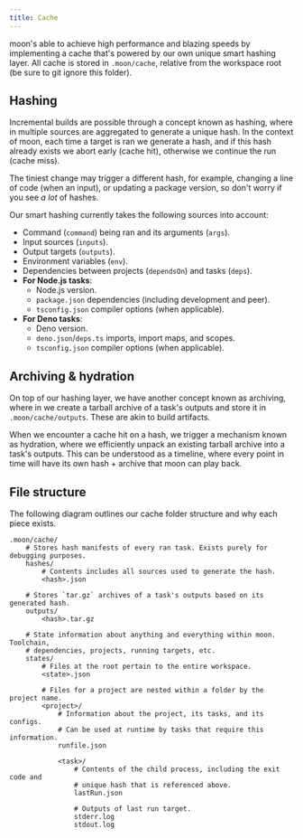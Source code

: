 ```yaml
---
title: Cache
---
```


moon's able to achieve high performance and blazing speeds by implementing a cache that's powered by
our own unique smart hashing layer. All cache is stored in `.moon/cache`, relative from the
workspace root (be sure to git ignore this folder).

## Hashing

Incremental builds are possible through a concept known as hashing, where in multiple sources are
aggregated to generate a unique hash. In the context of moon, each time a target is ran we generate
a hash, and if this hash already exists we abort early (cache hit), otherwise we continue the run
(cache miss).

The tiniest change may trigger a different hash, for example, changing a line of code (when an
input), or updating a package version, so don't worry if you see _a lot_ of hashes.

Our smart hashing currently takes the following sources into account:

- Command (`command`) being ran and its arguments (`args`).
- Input sources (`inputs`).
- Output targets (`outputs`).
- Environment variables (`env`).
- Dependencies between projects (`dependsOn`) and tasks (`deps`).
- **For Node.js tasks**:
  - Node.js version.
  - `package.json` dependencies (including development and peer).
  - `tsconfig.json` compiler options (when applicable).
- **For Deno tasks**:
  - Deno version.
  - `deno.json`/`deps.ts` imports, import maps, and scopes.
  - `tsconfig.json` compiler options (when applicable).

## Archiving & hydration

On top of our hashing layer, we have another concept known as archiving, where in we create a
tarball archive of a task's outputs and store it in `.moon/cache/outputs`. These are akin to build
artifacts.

When we encounter a cache hit on a hash, we trigger a mechanism known as hydration, where we
efficiently unpack an existing tarball archive into a task's outputs. This can be understood as a
timeline, where every point in time will have its own hash + archive that moon can play back.

## File structure

The following diagram outlines our cache folder structure and why each piece exists.

```shell
.moon/cache/
	# Stores hash manifests of every ran task. Exists purely for debugging purposes.
	hashes/
		# Contents includes all sources used to generate the hash.
		<hash>.json

	# Stores `tar.gz` archives of a task's outputs based on its generated hash.
	outputs/
		<hash>.tar.gz

	# State information about anything and everything within moon. Toolchain,
	# dependencies, projects, running targets, etc.
	states/
		# Files at the root pertain to the entire workspace.
		<state>.json

		# Files for a project are nested within a folder by the project name.
		<project>/
			# Information about the project, its tasks, and its configs.
			# Can be used at runtime by tasks that require this information.
			runfile.json

			<task>/
				# Contents of the child process, including the exit code and
				# unique hash that is referenced above.
				lastRun.json

				# Outputs of last run target.
				stderr.log
				stdout.log
```
